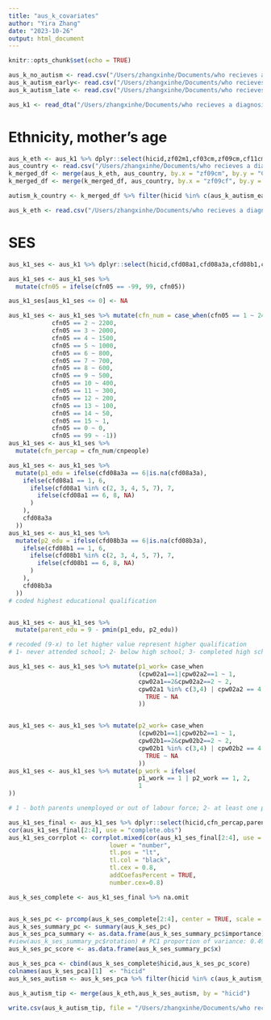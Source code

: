 ```yaml
---
title: "aus_k_covariates"
author: "Yira Zhang"
date: "2023-10-26"
output: html_document
---
```


```r
knitr::opts_chunk$set(echo = TRUE)
```

```r
aus_k_no_autism <- read.csv("/Users/zhangxinhe/Documents/who recieves a diagnosis/Australia/aus_k_no_autism.csv")
aus_k_autism_early<- read.csv("/Users/zhangxinhe/Documents/who recieves a diagnosis/Australia/aus_k_autism_early.csv")
aus_k_autism_late <- read.csv("/Users/zhangxinhe/Documents/who recieves a diagnosis/Australia/aus_k_autism_late.csv")

aus_k1 <- read_dta("/Users/zhangxinhe/Documents/who recieves a diagnosis/Australia/General Release/Survey data/STATA/lsacgrk4.dta")
```

# Ethnicity, mother's age
```r
aus_k_eth <- aus_k1 %>% dplyr::select(hicid,zf02m1,cf03cm,zf09cm,cf11cm,zf12cm,zf09cf,cf11cf,zf12cf)
aus_country <- read.csv("/Users/zhangxinhe/Documents/who recieves a diagnosis/Australia/Country.csv")
k_merged_df <- merge(aus_k_eth, aus_country, by.x = "zf09cm", by.y = "Code", all.x = TRUE)
k_merged_df <- merge(k_merged_df, aus_country, by.x = "zf09cf", by.y = "Code", all.x = TRUE, suffixes = c("_mother", "_father"))
```

```r

autism_k_country <- k_merged_df %>% filter(hicid %in% c(aus_k_autism_early$hicid, aus_k_autism_late$hicid))

aus_k_eth <- read.csv("/Users/zhangxinhe/Documents/who recieves a diagnosis/Australia/k_ethnicity_coding.csv")
```


# SES
```r
aus_k1_ses <- aus_k1 %>% dplyr::select(hicid,cfd08a1,cfd08a3a,cfd08b1,cfd08b3a,cpw02a1,cpw02a2,cpw02b1,cpw02b2,cfn05,cnpeople)

aus_k1_ses <- aus_k1_ses %>%
  mutate(cfn05 = ifelse(cfn05 == -99, 99, cfn05))

aus_k1_ses[aus_k1_ses <= 0] <- NA

aus_k1_ses <- aus_k1_ses %>% mutate(cfn_num = case_when(cfn05 == 1 ~ 2400,
            cfn05 == 2 ~ 2200,
            cfn05 == 3 ~ 2000,
            cfn05 == 4 ~ 1500,
            cfn05 == 5 ~ 1000,
            cfn05 == 6 ~ 800,
            cfn05 == 7 ~ 700,
            cfn05 == 8 ~ 600,
            cfn05 == 9 ~ 500,
            cfn05 == 10 ~ 400,
            cfn05 == 11 ~ 300,
            cfn05 == 12 ~ 200,
            cfn05 == 13 ~ 100,
            cfn05 == 14 ~ 50,
            cfn05 == 15 ~ 1,
            cfn05 == 0 ~ 0,
            cfn05 == 99 ~ -1))
aus_k1_ses <- aus_k1_ses %>% 
  mutate(cfn_percap = cfn_num/cnpeople)
```


```r
aus_k1_ses <- aus_k1_ses %>%
  mutate(p1_edu = ifelse(cfd08a3a == 6|is.na(cfd08a3a),
    ifelse(cfd08a1 == 1, 6,
      ifelse(cfd08a1 %in% c(2, 3, 4, 5, 7), 7,
        ifelse(cfd08a1 == 6, 8, NA)
      )
    ),
    cfd08a3a
  ))
aus_k1_ses <- aus_k1_ses %>%
  mutate(p2_edu = ifelse(cfd08b3a == 6|is.na(cfd08b3a),
    ifelse(cfd08b1 == 1, 6,
      ifelse(cfd08b1 %in% c(2, 3, 4, 5, 7), 7,
        ifelse(cfd08b1 == 6, 8, NA)
      )
    ),
    cfd08b3a
  ))
# coded highest educational qualification


aus_k1_ses <- aus_k1_ses %>%
  mutate(parent_edu = 9 - pmin(p1_edu, p2_edu))

# recoded (9-x) to let higher value represent higher qualification
# 1- never attended school; 2- below high school; 3- completed high school; 4- certificate; 5- Advanced diploma/diploma; 6- Bachelor degree;7- Graduate diploma/certificate; 8- Postgraduate degree

```


```r

aus_k1_ses <- aus_k1_ses %>% mutate(p1_work= case_when
                                    (cpw02a1==1|cpw02a2==1 ~ 1,
                                    cpw02a1==2&cpw02a2==2 ~ 2,
                                    cpw02a1 %in% c(3,4) | cpw02a2 == 4 ~ 3,
                                      TRUE ~ NA
                                    ))


aus_k1_ses <- aus_k1_ses %>% mutate(p2_work= case_when
                                    (cpw02b1==1|cpw02b2==1 ~ 1,
                                    cpw02b1==2&cpw02b2==2 ~ 2,
                                    cpw02b1 %in% c(3,4) | cpw02b2 == 4 ~ 3,
                                      TRUE ~ NA
                                    ))
aus_k1_ses <- aus_k1_ses %>% mutate(p_work = ifelse(
                                    p1_work == 1 | p2_work == 1, 2,
                                    1
))

# 1 - both parents unemployed or out of labour force; 2- at least one parent employed
```

```r
aus_k1_ses_final <- aus_k1_ses %>% dplyr::select(hicid,cfn_percap,parent_edu,p_work)
cor(aus_k1_ses_final[2:4], use = "complete.obs")
aus_k1_ses_corrplot <- corrplot.mixed(cor(aus_k1_ses_final[2:4], use = "complete.obs"), upper = 'circle', 
                            lower = "number",
                            tl.pos = "lt", 
                            tl.col = "black",
                            tl.cex = 0.8,
                            addCoefasPercent = TRUE,
                            number.cex=0.8)
```


```r

aus_k_ses_complete <- aus_k1_ses_final %>% na.omit


aus_k_ses_pc <- prcomp(aus_k_ses_complete[2:4], center = TRUE, scale = TRUE)
aus_k_ses_summary_pc <- summary(aus_k_ses_pc)
aus_k_ses_pca_summary <- as.data.frame(aus_k_ses_summary_pc$importance)
#view(aus_k_ses_summary_pc$rotation) # PC1 proportion of variance: 0.494120
aus_k_ses_pc_score <- as.data.frame(aus_k_ses_summary_pc$x)
```
```r
aus_k_ses_pca <- cbind(aus_k_ses_complete$hicid,aus_k_ses_pc_score)
colnames(aus_k_ses_pca)[1]  <- "hicid"
aus_k_ses_autism <- aus_k_ses_pca %>% filter(hicid %in% c(aus_k_autism_early$hicid,aus_k_autism_late$hicid))
```

```r
aus_k_autism_tip <- merge(aus_k_eth,aus_k_ses_autism, by = "hicid")
```
```r
write.csv(aus_k_autism_tip, file = "/Users/zhangxinhe/Documents/who recieves a diagnosis/Australia/aus_k_covariates.csv")
```